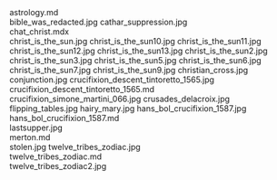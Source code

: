     
<div className="w-full md:max-w-[80rem] float-right italic">
	<MD_astrology_md />
	astrology.md
</div>
<PopImage className="w-full sm:max-w-[50vw] md:max-w-[33vw] xl:max-w-md float-right sm:m-1" src={JPG_bible_was_redacted_jpg} alt="bible_was_redacted.jpg">
	bible_was_redacted.jpg
</PopImage>
<PopImage className="w-full sm:max-w-[50vw] md:max-w-[33vw] xl:max-w-md float-left sm:m-1" src={JPG_cathar_suppression_jpg} alt="cathar_suppression.jpg">
	cathar_suppression.jpg
</PopImage>
<div className="w-full md:max-w-[80rem] float-right italic">
	<MDX_chat_christ_mdx />
	chat_christ.mdx
</div>
<PopImage className="w-full sm:max-w-[50vw] md:max-w-[33vw] xl:max-w-md float-right sm:m-1" src={JPG_christ_is_the_sun_jpg} alt="christ_is_the_sun.jpg">
	christ_is_the_sun.jpg
</PopImage>
<PopImage className="w-full sm:max-w-[50vw] md:max-w-[33vw] xl:max-w-md float-left sm:m-1" src={JPG_christ_is_the_sun10_jpg} alt="christ_is_the_sun10.jpg">
	christ_is_the_sun10.jpg
</PopImage>
<PopImage className="w-full sm:max-w-[50vw] md:max-w-[33vw] xl:max-w-md float-right sm:m-1" src={JPG_christ_is_the_sun11_jpg} alt="christ_is_the_sun11.jpg">
	christ_is_the_sun11.jpg
</PopImage>
<PopImage className="w-full sm:max-w-[50vw] md:max-w-[33vw] xl:max-w-md float-left sm:m-1" src={JPG_christ_is_the_sun12_jpg} alt="christ_is_the_sun12.jpg">
	christ_is_the_sun12.jpg
</PopImage>
<PopImage className="w-full sm:max-w-[50vw] md:max-w-[33vw] xl:max-w-md float-right sm:m-1" src={JPG_christ_is_the_sun13_jpg} alt="christ_is_the_sun13.jpg">
	christ_is_the_sun13.jpg
</PopImage>
<PopImage className="w-full sm:max-w-[50vw] md:max-w-[33vw] xl:max-w-md float-left sm:m-1" src={JPG_christ_is_the_sun2_jpg} alt="christ_is_the_sun2.jpg">
	christ_is_the_sun2.jpg
</PopImage>
<PopImage className="w-full sm:max-w-[50vw] md:max-w-[33vw] xl:max-w-md float-right sm:m-1" src={JPG_christ_is_the_sun3_jpg} alt="christ_is_the_sun3.jpg">
	christ_is_the_sun3.jpg
</PopImage>
<PopImage className="w-full sm:max-w-[50vw] md:max-w-[33vw] xl:max-w-md float-left sm:m-1" src={JPG_christ_is_the_sun5_jpg} alt="christ_is_the_sun5.jpg">
	christ_is_the_sun5.jpg
</PopImage>
<PopImage className="w-full sm:max-w-[50vw] md:max-w-[33vw] xl:max-w-md float-right sm:m-1" src={JPG_christ_is_the_sun6_jpg} alt="christ_is_the_sun6.jpg">
	christ_is_the_sun6.jpg
</PopImage>
<PopImage className="w-full sm:max-w-[50vw] md:max-w-[33vw] xl:max-w-md float-left sm:m-1" src={JPG_christ_is_the_sun7_jpg} alt="christ_is_the_sun7.jpg">
	christ_is_the_sun7.jpg
</PopImage>
<PopImage className="w-full sm:max-w-[50vw] md:max-w-[33vw] xl:max-w-md float-right sm:m-1" src={JPG_christ_is_the_sun9_jpg} alt="christ_is_the_sun9.jpg">
	christ_is_the_sun9.jpg
</PopImage>
<PopImage className="w-full sm:max-w-[50vw] md:max-w-[33vw] xl:max-w-md float-left sm:m-1" src={JPG_christian_cross_jpg} alt="christian_cross.jpg">
	christian_cross.jpg
</PopImage>
<PopImage className="w-full sm:max-w-[50vw] md:max-w-[33vw] xl:max-w-md float-right sm:m-1" src={JPG_conjunction_jpg} alt="conjunction.jpg">
	conjunction.jpg
</PopImage>
<PopImage className="w-full sm:max-w-[50vw] md:max-w-[33vw] xl:max-w-md float-left sm:m-1" src={JPG_crucifixion_descent_tintoretto_1565_jpg} alt="crucifixion_descent_tintoretto_1565.jpg">
	crucifixion_descent_tintoretto_1565.jpg
</PopImage>
<div className="w-full md:max-w-[80rem] float-right italic">
	<MD_crucifixion_descent_tintoretto_1565_md />
	crucifixion_descent_tintoretto_1565.md
</div>
<PopImage className="w-full sm:max-w-[50vw] md:max-w-[33vw] xl:max-w-md float-right sm:m-1" src={JPG_crucifixion_simone_martini_066_jpg} alt="crucifixion_simone_martini_066.jpg">
	crucifixion_simone_martini_066.jpg
</PopImage>
<PopImage className="w-full sm:max-w-[50vw] md:max-w-[33vw] xl:max-w-md float-left sm:m-1" src={JPG_crusades_delacroix_jpg} alt="crusades_delacroix.jpg">
	crusades_delacroix.jpg
</PopImage>
<PopImage className="w-full sm:max-w-[50vw] md:max-w-[33vw] xl:max-w-md float-right sm:m-1" src={JPG_flipping_tables_jpg} alt="flipping_tables.jpg">
	flipping_tables.jpg
</PopImage>
<PopImage className="w-full sm:max-w-[50vw] md:max-w-[33vw] xl:max-w-md float-left sm:m-1" src={JPG_hairy_mary_jpg} alt="hairy_mary.jpg">
	hairy_mary.jpg
</PopImage>
<PopImage className="w-full sm:max-w-[50vw] md:max-w-[33vw] xl:max-w-md float-right sm:m-1" src={JPG_hans_bol_crucifixion_1587_jpg} alt="hans_bol_crucifixion_1587.jpg">
	hans_bol_crucifixion_1587.jpg
</PopImage>
<div className="w-full md:max-w-[80rem] float-right italic">
	<MD_hans_bol_crucifixion_1587_md />
	hans_bol_crucifixion_1587.md
</div>
<PopImage className="w-full sm:max-w-[50vw] md:max-w-[33vw] xl:max-w-md float-left sm:m-1" src={JPG_lastsupper_jpg} alt="lastsupper.jpg">
	lastsupper.jpg
</PopImage>
<div className="w-full md:max-w-[80rem] float-right italic">
	<MD_merton_md />
	merton.md
</div>
<PopImage className="w-full sm:max-w-[50vw] md:max-w-[33vw] xl:max-w-md float-right sm:m-1" src={JPG_stolen_jpg} alt="stolen.jpg">
	stolen.jpg
</PopImage>
<PopImage className="w-full sm:max-w-[50vw] md:max-w-[33vw] xl:max-w-md float-left sm:m-1" src={JPG_twelve_tribes_zodiac_jpg} alt="twelve_tribes_zodiac.jpg">
	twelve_tribes_zodiac.jpg
</PopImage>
<div className="w-full md:max-w-[80rem] float-right italic">
	<MD_twelve_tribes_zodiac_md />
	twelve_tribes_zodiac.md
</div>
<PopImage className="w-full sm:max-w-[50vw] md:max-w-[33vw] xl:max-w-md float-right sm:m-1" src={JPG_twelve_tribes_zodiac2_jpg} alt="twelve_tribes_zodiac2.jpg">
	twelve_tribes_zodiac2.jpg
</PopImage>
